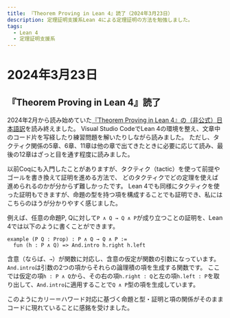 ```yaml
---
title: 『Theorem Proving in Lean 4』読了（2024年3月23日）
description: 定理証明支援系Lean 4による定理証明の方法を勉強しました。
tags:
  - Lean 4
  - 定理証明支援系
---
```

# 2024年3月23日

## 『Theorem Proving in Lean 4』読了

2024年2月から読み始めていた[『Theorem Proving in Lean 4』の（非公式）日本語訳](https://aconite-ac.github.io/theorem_proving_in_lean4_ja/title_page.html)を読み終えました。
Visual Studio CodeでLean 4の環境を整え、文章中のコード片を写経したり練習問題を解いたりしながら読みました。
ただし、タクティク関係の5章、6章、11章は他の章で出てきたときに必要に応じて読み、最後の12章はざっと目を通す程度に読みました。

以前Coqにも入門したことがありますが、タクティク（tactic）を使って前提やゴールを書き換えて証明を進める方法で、
どのタクティクでどの定理を使えば進められるのかが分からず難しかったです。
Lean 4でも同様にタクティクを使った証明もできますが、命題の型を持つ項を構成することでも証明でき、私にはこちらのほうが分かりやすく感じました。

例えば、任意の命題P, Qに対して`P ∧ Q → Q ∧ P`が成り立つことの証明を、Lean 4では以下のように書くことができます。
```
example (P Q : Prop) : P ∧ Q → Q ∧ P :=
  fun (h : P ∧ Q) => And.intro h.right h.left
```
含意（ならば、`→`）が関数に対応し、含意の仮定が関数の引数になっています。
`And.intro`は引数の2つの項からそれらの論理積の項を生成する関数です。
ここでは仮定の項`h : P ∧ Q`から、その右の項`h.right : Q`と左の項`h.left : P`を取り出して、`And.intro`に適用することで`Q ∧ P`型の項を生成しています。

このようにカリー＝ハワード対応に基づく命題と型・証明と項の関係がそのままコードに現れていることに感銘を受けました。
